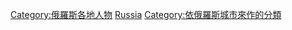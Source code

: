 {{Commons category|People of Russia by city}}

[[Category:俄羅斯各地人物|Category:俄羅斯各地人物]]
[[Category:各國各城市人物|Russia]]
[[Category:依俄羅斯城市來作的分類|Category:依俄羅斯城市來作的分類]]